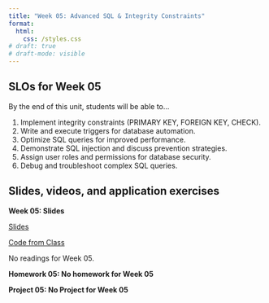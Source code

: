 ```yaml
---
title: "Week 05: Advanced SQL & Integrity Constraints"
format: 
  html:
    css: /styles.css
# draft: true
# draft-mode: visible
---
```


## SLOs for Week 05

By the end of this unit, students will be able to...

1.  Implement integrity constraints (PRIMARY KEY, FOREIGN KEY, CHECK).
2.  Write and execute triggers for database automation.
3.  Optimize SQL queries for improved performance.
4.  Demonstrate SQL injection and discuss prevention strategies.
5.  Assign user roles and permissions for database security.
6.  Debug and troubleshoot complex SQL queries.

## Slides, videos, and application exercises

:::::: slide-deck
**Week 05: Slides**

::: slides
[Slides]()
:::

::: source
[Code from Class](){target="_blank"}
:::

::: reading
No readings for Week 05.
:::
::::::

<!-- ## Homework assignments -->

::::: homework
**Homework 05: No homework for Week 05**
:::::

<!-- ## Lab -->

:::::: lab
**Project 05: No Project for Week 05**
::::::
